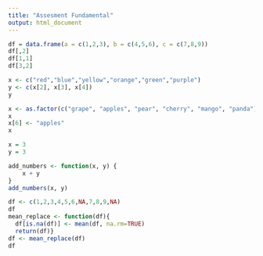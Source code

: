 ---
title: "Assesment Fundamental"
output: html_document
---

```{r}
df = data.frame(a = c(1,2,3), b = c(4,5,6), c = c(7,8,9))
df[,2]
df[1,1]
df[3,2]
```

```{r}
x <- c("red","blue","yellow","orange","green","purple")
y <- c(x[2], x[3], x[4])
y
```


```{r}
x <- as.factor(c("grape", "apples", "pear", "cherry", "mango", "panda"))
x
x[6] <- "apples" 
x
```


```{r}
x = 3 
y = 3

add_numbers <- function(x, y) {
  	x + y
}
add_numbers(x, y)
```


```{r}
df <- c(1,2,3,4,5,6,NA,7,8,9,NA)
df
mean_replace <- function(df){
  df[is.na(df)] <- mean(df, na.rm=TRUE)
  return(df)}
df <- mean_replace(df)
df
```


```{r}
```


```{r}
```


```{r}
```


```{r}
```


```{r}
```


```{r}
```


```{r}
```


```{r}
```


```{r}
```

